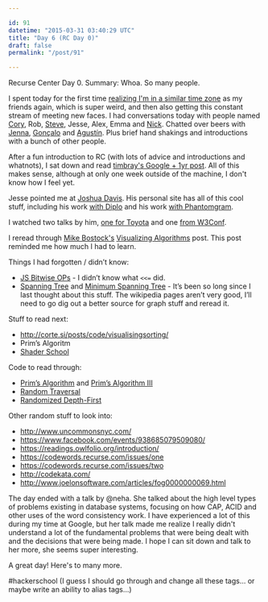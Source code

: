 ```yaml
---

id: 91
datetime: "2015-03-31 03:40:29 UTC"
title: "Day 6 (RC Day 0)"
draft: false
permalink: "/post/91"

---
```


Recurse Center Day 0. Summary: Whoa. So many people. 

I spent today for the first time [realizing I'm in a similar time zone](https://twitter.com/icco/status/582578688329404417) as my friends again, which is super weird, and then also getting this constant stream of meeting new faces. I had conversations today with people named [Cory](https://twitter.com/corydominguez), Rob, [Steve](https://twitter.com/ifosteve), Jesse, Alex, Emma and [Nick](https://twitter.com/nicholasbs). Chatted over beers with [Jenna](http://twitter.com/zeigenvector), [Gonçalo](https://twitter.com/gnclmorais) and [Agustín](https://twitter.com/agustinbenassi). Plus brief hand shakings and introductions with a bunch of other people.

After a fun introduction to RC \(with lots of advice and introductions and whatnots\), I sat down and read [timbray's Google \+ 1yr post](https://www.tbray.org/ongoing/When/201x/2015/03/29/Anniversaries). All of this makes sense, although at only one week outside of the machine, I don't know how I feel yet.

Jesse pointed me at [Joshua Davis](http://www.joshuadavis.com/). His personal site has all of this cool stuff, including his work [with Diplo](https://vimeo.com/93623889) and his work [with Phantomgram](https://vimeo.com/89801609).

I watched two talks by him, [one for Toyota](https://youtu.be/-iKkEpW0N5Q) and one [from W3Conf](https://youtu.be/LJS4fBjdPM4).

I reread through [Mike Bostock's](http://bost.ocks.org/mike/) [Visualizing Algorithms](http://bost.ocks.org/mike/algorithms/) post\. This post reminded me how much I had to learn.

Things I had forgotten / didn’t know:

* [JS Bitwise OPs](https://developer.mozilla.org/en-US/docs/Web/JavaScript/Reference/Operators/Bitwise_Operators) - I didn’t know what `<<=` did\.
* [Spanning Tree](https://en.wikipedia.org/wiki/Spanning_tree) and [Minimum Spanning Tree](https://en.wikipedia.org/wiki/Minimum_spanning_tree) - It’s been so long since I last thought about this stuff. The wikipedia pages aren’t very good, I’ll need to go dig out a better source for graph stuff and reread it.

Stuff to read next:

* http://corte.si/posts/code/visualisingsorting/
* Prim’s Algoritm
* [Shader School](https://github.com/stackgl/shader-school)

Code to read through:

* [Prim’s Algorithm](http://bl.ocks.org/mbostock/11159599) and [Prim’s Algorithm III](http://bl.ocks.org/mbostock/11377353)
* [Random Traversal](http://bl.ocks.org/mbostock/70a28267db0354261476)
* [Randomized Depth-First](http://bl.ocks.org/mbostock/1ef3b1fb9eb35ca8ffff)

Other random stuff to look into:

* http://www.uncommonsnyc.com/
* https://www.facebook.com/events/938685079509080/
* https://readings.owlfolio.org/introduction/
* https://codewords.recurse.com/issues/one
* https://codewords.recurse.com/issues/two
* http://codekata.com/
* http://www.joelonsoftware.com/articles/fog0000000069.html

The day ended with a talk by @neha. She talked about the high level types of problems existing in database systems, focusing on how CAP, ACID and other uses of the word consistency work. I have experienced a lot of this during my time at Google, but her talk made me realize I really didn't understand a lot of the fundamental problems that were being dealt with and the decisions that were being made. I hope I can sit down and talk to her more, she seems super interesting.

A great day\! Here's to many more.

#hackerschool \(I guess I should go through and change all these tags... or maybe write an ability to alias tags...\)
